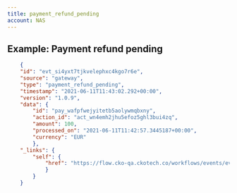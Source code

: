 ```yaml
---
title: payment_refund_pending
account: NAS
---
```


## Example: Payment refund pending

```json
    {
    "id": "evt_si4yxt7tjkvelephxc4kgo7r6e",
    "source": "gateway",
    "type": "payment_refund_pending",
    "timestamp": "2021-06-11T11:43:02.292+00:00",
    "version": "1.0.9",
    "data": {
        "id": "pay_wafpfwejyitetb5aolywmqbxny",
        "action_id": "act_wn4emh2jhu5efoz5ghl3bui4zq",
        "amount": 100,
        "processed_on": "2021-06-11T11:42:57.3445187+00:00",
        "currency": "EUR"
        },
    "_links": {
        "self": {
            "href": "https://flow.cko-qa.ckotech.co/workflows/events/evt_si4yxt7tjkvelephxc4kgo7r6e"
            }
        }
    }
```
